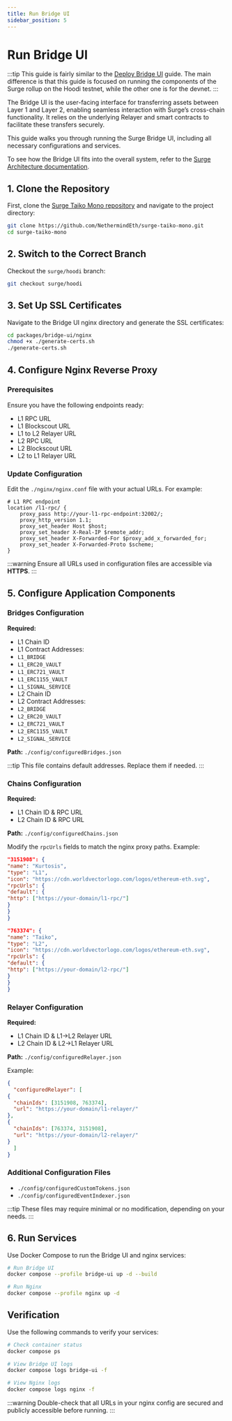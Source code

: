 ```yaml
---
title: Run Bridge UI
sidebar_position: 5
---
```



# Run Bridge UI

:::tip
This guide is fairly similar to the [Deploy Bridge UI](../running-surge/deploy-bridge-ui.mdx) guide. The main difference is that this guide is focused on running the components of the Surge rollup on the Hoodi testnet, while the other one is for the devnet.
:::


The Bridge UI is the user-facing interface for transferring assets between Layer 1 and Layer 2, enabling seamless interaction with Surge’s cross-chain functionality. It relies on the underlying Relayer and smart contracts to facilitate these transfers securely.

This guide walks you through running the Surge Bridge UI, including all necessary configurations and services.

To see how the Bridge UI fits into the overall system, refer to the [Surge Architecture documentation](/docs/about/architecture).

## 1. Clone the Repository

First, clone the [Surge Taiko Mono repository](https://github.com/NethermindEth/surge-taiko-mono) and navigate to the project directory:

```bash
git clone https://github.com/NethermindEth/surge-taiko-mono.git
cd surge-taiko-mono
```

## 2. Switch to the Correct Branch

Checkout the `surge/hoodi` branch:

```bash
git checkout surge/hoodi
```

## 3. Set Up SSL Certificates

Navigate to the Bridge UI nginx directory and generate the SSL certificates:

```bash
cd packages/bridge-ui/nginx
chmod +x ./generate-certs.sh
./generate-certs.sh
```

## 4. Configure Nginx Reverse Proxy

### Prerequisites
Ensure you have the following endpoints ready:
- L1 RPC URL
- L1 Blockscout URL
- L1 to L2 Relayer URL
- L2 RPC URL
- L2 Blockscout URL
- L2 to L1 Relayer URL

### Update Configuration

Edit the `./nginx/nginx.conf` file with your actual URLs. For example:

```nginx
# L1 RPC endpoint
location /l1-rpc/ {
    proxy_pass http://your-l1-rpc-endpoint:32002/;
    proxy_http_version 1.1;
    proxy_set_header Host $host;
    proxy_set_header X-Real-IP $remote_addr;
    proxy_set_header X-Forwarded-For $proxy_add_x_forwarded_for;
    proxy_set_header X-Forwarded-Proto $scheme;
}
```

:::warning
Ensure all URLs used in configuration files are accessible via **HTTPS**.
:::

## 5. Configure Application Components

### Bridges Configuration

**Required:**
- L1 Chain ID
- L1 Contract Addresses:
- `L1_BRIDGE`
- `L1_ERC20_VAULT`
- `L1_ERC721_VAULT`
- `L1_ERC1155_VAULT`
- `L1_SIGNAL_SERVICE`
- L2 Chain ID
- L2 Contract Addresses:
- `L2_BRIDGE`
- `L2_ERC20_VAULT`
- `L2_ERC721_VAULT`
- `L2_ERC1155_VAULT`
- `L2_SIGNAL_SERVICE`

**Path:** `./config/configuredBridges.json`

:::tip
This file contains default addresses. Replace them if needed.
:::

### Chains Configuration

**Required:**
- L1 Chain ID & RPC URL
- L2 Chain ID & RPC URL

**Path:** `./config/configuredChains.json`

Modify the `rpcUrls` fields to match the nginx proxy paths. Example:

```json
"3151908": {
"name": "Kurtosis",
"type": "L1",
"icon": "https://cdn.worldvectorlogo.com/logos/ethereum-eth.svg",
"rpcUrls": {
"default": {
"http": ["https://your-domain/l1-rpc/"]
}
}
}
```

```json
"763374": {
"name": "Taiko",
"type": "L2",
"icon": "https://cdn.worldvectorlogo.com/logos/ethereum-eth.svg",
"rpcUrls": {
"default": {
"http": ["https://your-domain/l2-rpc/"]
}
}
}
```

### Relayer Configuration

**Required:**
- L1 Chain ID & L1→L2 Relayer URL
- L2 Chain ID & L2→L1 Relayer URL

**Path:** `./config/configuredRelayer.json`

Example:

```json
{
  "configuredRelayer": [
{
  "chainIds": [3151908, 763374],
  "url": "https://your-domain/l1-relayer/"
},
{
  "chainIds": [763374, 3151908],
  "url": "https://your-domain/l2-relayer/"
}
  ]
}
```


### Additional Configuration Files

- `./config/configuredCustomTokens.json`
- `./config/configuredEventIndexer.json`

:::tip
These files may require minimal or no modification, depending on your needs.
:::

## 6. Run Services

Use Docker Compose to run the Bridge UI and nginx services:

```bash
# Run Bridge UI
docker compose --profile bridge-ui up -d --build

# Run Nginx
docker compose --profile nginx up -d
```

## Verification

Use the following commands to verify your services:

```bash
# Check container status
docker compose ps

# View Bridge UI logs
docker compose logs bridge-ui -f

# View Nginx logs
docker compose logs nginx -f
```

:::warning
Double-check that all URLs in your nginx config are secured and publicly accessible before running.
:::

